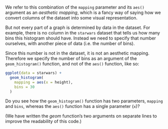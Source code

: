 We refer to this combination of the `mapping` parameter and its `aes()` argument as an *aesthetic mapping*, which is a fancy way of saying how we convert columns of the dataset into some visual representation.

But not every part of a graph is determined by data in the dataset. For example, there is no column in the `starwars` dataset that tells us how many bins this histogram should have. Instead we need to specify that number ourselves, with another piece of data (i.e. the number of bins).

Since this number is not in the dataset, it is not an aesthetic mapping. Therefore we specify the number of bins as an argument of the `geom_histogram()` function, and not of the `aes()` function, like so:

```r
ggplot(data = starwars) +
  geom_histogram(
    mapping = aes(x = height),
    bins = 30
  )
```

Do you see how the `geom_histogram()` function has two parameters, `mapping` and `bins`, whereas the `aes()` function has a single parameter (`x`)?

(We have written the *geom* function's two arguments on separate lines to improve the readability of this code.)

<!-- TODO:
### Histograms with `ggplot()`
Illustrating position and identity
-->
